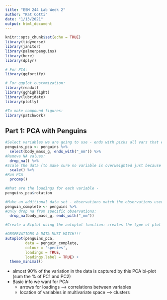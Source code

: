 ```yaml
---
title: "ESM 244 Lab Week 2"
author: "Kat Cotti"
date: "1/13/2021"
output: html_document
---
```


```r
knitr::opts_chunk$set(echo = TRUE)
library(tidyverse)
library(janitor)
library(palmerpenguins)
library(here)
library(dplyr)

# For PCA:
library(ggfortify)

# For ggplot customization:
library(readxl)
library(gghighlight)
library(lubridate)
library(plotly)

#To make compound figures:
library(patchwork)
```

## Part 1: PCA with Penguins 

```r
#Select variables we are going to use - ends with picks all vars that end in mm: 
penguins_pca <- penguins %>% 
  select(body_mass_g, ends_with("_mm")) %>% 
#Remove NA values: 
  drop_na() %>% 
#Scale the data (to make sure no variable is overweighted just because of the units): 
  scale() %>% 
#Run PCA 
  prcomp()

#What are the loadings for each variable - 
penguins_pca$rotation 

#Make an additional data set - observations match the observations used to create PCA bioplot but contains other variables that we may be interested in to update aesthetics of PCA biplot: 
penguin_complete <- penguins %>% 
#Only drop na from specific observations: 
  drop_na(body_mass_g, ends_with("_mm"))

#Create a Biplot using the autoplot function: creates the type of plot you assume you want to make - part of ggplot and ggfortify - for a PCA outcome this assumes you want a PCA biplot:  

#OBSERVATIONS & DATA MUST MATCH!!! 
autoplot(penguins_pca,
         data = penguin_complete,
         colour = 'species',
         loadings = TRUE,
         loadings.label = TRUE) +
  theme_minimal()
```
- almost 90% of the variation in the data is captured by this PCA bi-plot (sum the % of PC1 and PC2)
- Basic info we want for PCA:
  - arrows for loadings --> correlations between variables
  - location of variables in multivariate space --> clusters 

